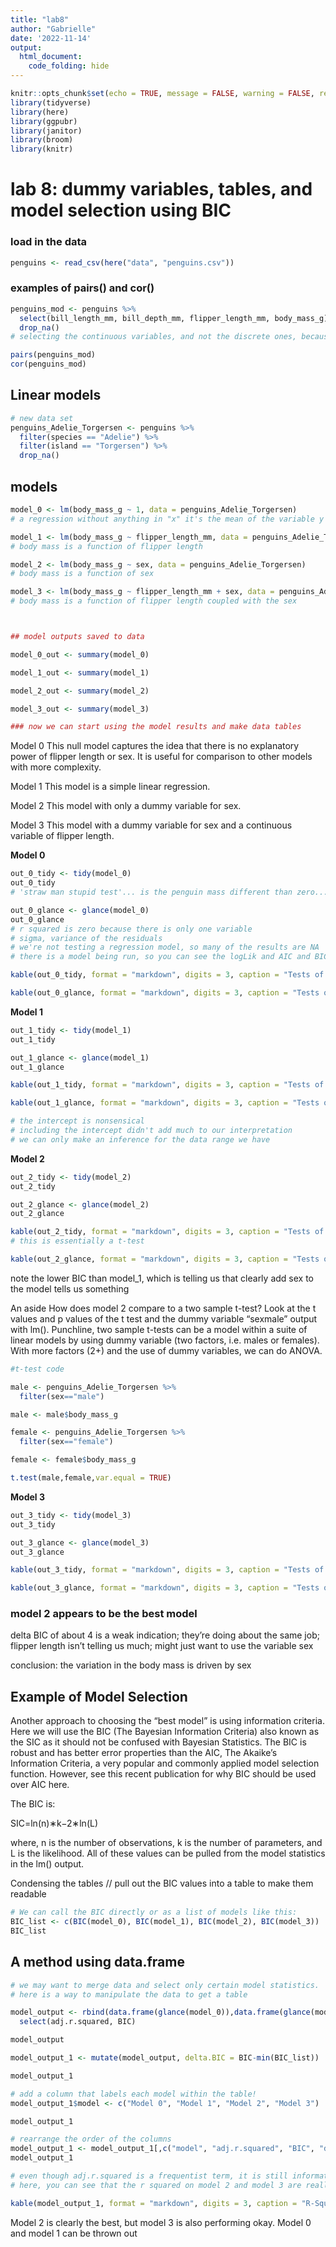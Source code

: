 ```yaml
---
title: "lab8"
author: "Gabrielle"
date: '2022-11-14'
output: 
  html_document:
    code_folding: hide
---
```


```r
knitr::opts_chunk$set(echo = TRUE, message = FALSE, warning = FALSE, results = FALSE)
library(tidyverse)
library(here)
library(ggpubr)
library(janitor)
library(broom)
library(knitr)
```

# lab 8: dummy variables, tables, and model selection using BIC

### load in the data
```r
penguins <- read_csv(here("data", "penguins.csv"))
```


### examples of pairs() and cor()
```r
penguins_mod <- penguins %>% 
  select(bill_length_mm, bill_depth_mm, flipper_length_mm, body_mass_g) %>% 
  drop_na()
# selecting the continuous variables, and not the discrete ones, because correlation wouldn't look right for discrete variables

pairs(penguins_mod)
cor(penguins_mod)
```

## Linear models
```r
# new data set
penguins_Adelie_Torgersen <- penguins %>% 
  filter(species == "Adelie") %>% 
  filter(island == "Torgersen") %>% 
  drop_na()
```

## models
```r
model_0 <- lm(body_mass_g ~ 1, data = penguins_Adelie_Torgersen)
# a regression without anything in "x" it's the mean of the variable y

model_1 <- lm(body_mass_g ~ flipper_length_mm, data = penguins_Adelie_Torgersen)
# body mass is a function of flipper length

model_2 <- lm(body_mass_g ~ sex, data = penguins_Adelie_Torgersen)
# body mass is a function of sex

model_3 <- lm(body_mass_g ~ flipper_length_mm + sex, data = penguins_Adelie_Torgersen)
# body mass is a function of flipper length coupled with the sex



## model outputs saved to data

model_0_out <- summary(model_0)

model_1_out <- summary(model_1)

model_2_out <- summary(model_2)

model_3_out <- summary(model_3)

### now we can start using the model results and make data tables

```


Model 0 This null model captures the idea that there is no explanatory power of flipper length or sex. It is useful for comparison to other models with more complexity.

Model 1 This model is a simple linear regression.

Model 2 This model with only a dummy variable for sex.

Model 3 This model with a dummy variable for sex and a continuous variable of flipper length.


**Model 0**
```r
out_0_tidy <- tidy(model_0)
out_0_tidy
# 'straw man stupid test'... is the penguin mass different than zero... well yes, of course it is

out_0_glance <- glance(model_0)
out_0_glance
# r squared is zero because there is only one variable
# sigma, variance of the residuals
# we're not testing a regression model, so many of the results are NA
# there is a model being run, so you can see the logLik and AIC and BIC

kable(out_0_tidy, format = "markdown", digits = 3, caption = "Tests of linear model (model 0) coefficients")

kable(out_0_glance, format = "markdown", digits = 3, caption = "Tests of linear model (model 0)")

```


**Model 1**
```r
out_1_tidy <- tidy(model_1)
out_1_tidy

out_1_glance <- glance(model_1)
out_1_glance

kable(out_1_tidy, format = "markdown", digits = 3, caption = "Tests of linear model (model 1) coefficients")

kable(out_1_glance, format = "markdown", digits = 3, caption = "Tests of linear model (model 1)")

# the intercept is nonsensical
# including the intercept didn't add much to our interpretation
# we can only make an inference for the data range we have
```



**Model 2**
```r
out_2_tidy <- tidy(model_2)
out_2_tidy

out_2_glance <- glance(model_2)
out_2_glance

kable(out_2_tidy, format = "markdown", digits = 3, caption = "Tests of linear model (model 2) coefficients")
# this is essentially a t-test

kable(out_2_glance, format = "markdown", digits = 3, caption = "Tests of linear model (model 2)")

```

note the lower BIC than model_1, which is telling us that clearly add sex to the model tells us something

An aside How does model 2 compare to a two sample t-test? Look at the t values and p values of the t test and the dummy variable “sexmale” output with lm(). Punchline, two sample t-tests can be a model within a suite of linear models by using dummy variable (two factors, i.e. males or females). With more factors (2+) and the use of dummy variables, we can do ANOVA.

```r
#t-test code

male <- penguins_Adelie_Torgersen %>% 
  filter(sex=="male")

male <- male$body_mass_g

female <- penguins_Adelie_Torgersen %>% 
  filter(sex=="female")

female <- female$body_mass_g

t.test(male,female,var.equal = TRUE)
```



**Model 3**
```r
out_3_tidy <- tidy(model_3)
out_3_tidy

out_3_glance <- glance(model_3)
out_3_glance

kable(out_3_tidy, format = "markdown", digits = 3, caption = "Tests of linear model (model 3) coefficients")

kable(out_3_glance, format = "markdown", digits = 3, caption = "Tests of linear model (model 3)")


```


### model 2 appears to be the best model
delta BIC of about 4 is a weak indication; they're doing about the same job; flipper length isn't telling us much; might just want to use the variable sex

conclusion: the variation in the body mass is driven by sex


## Example of Model Selection
Another approach to choosing the “best model” is using information criteria. Here we will use the BIC (The Bayesian Information Criteria) also known as the SIC as it should not be confused with Bayesian Statistics. The BIC is robust and has better error properties than the AIC, The Akaike’s Information Criteria, a very popular and commonly applied model selection function. However, see this recent publication for why BIC should be used over AIC here.

The BIC is:

SIC=ln(n)∗k−2∗ln(L)

where, n is the number of observations, k is the number of parameters, and L is the likelihood. All of these values can be pulled from the model statistics in the lm() output.

Condensing the tables // pull out the BIC values into a table to make them readable

```r
# We can call the BIC directly or as a list of models like this:
BIC_list <- c(BIC(model_0), BIC(model_1), BIC(model_2), BIC(model_3))
BIC_list
```

## A method using data.frame

```r
# we may want to merge data and select only certain model statistics. 
# here is a way to manipulate the data to get a table

model_output <- rbind(data.frame(glance(model_0)),data.frame(glance(model_1)),data.frame(glance(model_2)),data.frame(glance(model_3))) %>% 
  select(adj.r.squared, BIC)

model_output

model_output_1 <- mutate(model_output, delta.BIC = BIC-min(BIC_list))

model_output_1

# add a column that labels each model within the table!
model_output_1$model <- c("Model 0", "Model 1", "Model 2", "Model 3")

model_output_1

# rearrange the order of the columns
model_output_1 <- model_output_1[,c("model", "adj.r.squared", "BIC", "delta.BIC")]
model_output_1

# even though adj.r.squared is a frequentist term, it is still informative
# here, you can see that the r squared on model 2 and model 3 are really similar

kable(model_output_1, format = "markdown", digits = 3, caption = "R-Squared Adjusted, BIC, and delta BIC for the penguin models. Delta BIC >7 indicates models that should be dismissed from further consideration.")
```
Model 2 is clearly the best, but model 3 is also performing okay. Model 0 and model 1 can be thrown out



